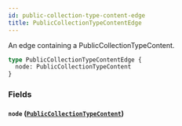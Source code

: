 ```yaml
---
id: public-collection-type-content-edge
title: PublicCollectionTypeContentEdge
---
```



An edge containing a PublicCollectionTypeContent.


```graphql
type PublicCollectionTypeContentEdge {
  node: PublicCollectionTypeContent
}
```


### Fields

#### `node` ([`PublicCollectionTypeContent`](/developers/demandhq-apis/storefront-api/graphql/reference/objects/public-collection-type-content))






